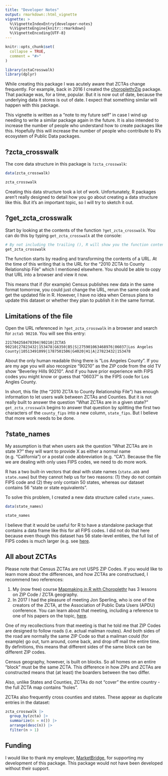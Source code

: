 ```yaml
---
title: "Developer Notes"
output: rmarkdown::html_vignette
vignette: >
  %\VignetteIndexEntry{developer-notes}
  %\VignetteEngine{knitr::rmarkdown}
  %\VignetteEncoding{UTF-8}
---
```


```r
knitr::opts_chunk$set(
  collapse = TRUE,
  comment = "#>"
)
```

```r
library(zctaCrosswalk)
library(dplyr)
```

While creating this package I was acutely aware that ZCTAs change frequently. For example,
back in 2016 I created the [choroplethrZip](https://github.com/arilamstein/choroplethrZip) package. That package was, for a time, popular. But it is now out of date, 
because the underlying data it stores is out of date. I expect that something similar 
will happen with this package.

This vignette is written as 
a "note to my future self" in case I wind up needing to write a similar package 
again in the future. It is also intended to increase the number of people who 
understand how to create 
packages like this. Hopefully this will increase the number of people who contribute
to R's ecosystem of Public Data packages. 

## ?zcta_crosswalk
The core data structure in this package is `?zcta_crosswalk`:

```r
data(zcta_crosswalk)

zcta_crosswalk
```

Creating this data structure took a lot of work. Unfortunately, R packages aren't really
designed to detail how you go about creating a data structure like this. But it's an 
important topic, so I will try to sketch it out.

## ?get_zcta_crosswalk

Start by looking at the contents of the function `?get_zcta_crosswalk`. You can
do this by typing `get_zcta_crosswalk` at the console:

```r
# By not including the trailing (), R will show you the function contents
get_zcta_crosswalk
```

The function starts by reading and transforming the contents of a URL. At the time of this writing
that is the URL for the "2010 ZCTA to County Relationship File" which I mentioned elsewhere. You should be able to copy that URL into a browser and view it now.

This means that if (for example) Census publishes new data in the same format tomorrow, you could just change the URL, rerun the same code and get the updated file in R. However, I have no idea when Census plans to update this dataset or whether they plan to publish it in the same format.

## Limitations of the file

Open the URL referenced in `?get_zcta_crosswalk` in a browser and search for `zcta5 90210`. You will see this entry:

```
221704258470394|90210|ZCTA5 90210|27823432|153478|G6350|B5|S|275901063468976|06037|Los Angeles County|10513491099|1787501506|G4020|H1|A|27823432|153478
```
About the only human readable thing there is "Los Angeles County". If you are my age you will also recognize "90210" as the ZIP code from the old TV show "Beverley Hills 90210". And if you have prior experience with FIPS codes you might know or guess that "06037" is the FIPS code for Los Angles County.

In short, this file (the "2010 ZCTA to County Relationship File") has enough information to let users walk between ZCTAs and Counties. But it is not really built to answer the question "What ZCTAs are in a given state?" `get_zcta_crosswalk` begins to answer that question by splitting the first two characters of the `county_fips` into a new column, `state_fips`. But I believe that more work needs to be done.

## ?state_names

My assumption is that when users ask the question "What ZCTAs are in state X?" they will want to provide X as either a normal name (e.g. "California") or a postal code abbreviation (e.g. "CA"). Because the file we are dealing with only uses FIPS codes, we need to do more work.

R has a two built-in vectors that deal with state names (`state.abb` and `state.name`) but they cannot help us for two reasons: (1) they do not contain FIPS code and (2) they only contain 50 states, whereas our dataset contains 56 "state or state equivalents".

To solve this problem, I created a new data structure called `state_names`.
```r
data(state_names)

state_names
```

I believe that it would be useful for R to have a standalone package that contains a data frame like this for all FIPS codes. I did not do that here because even though this dataset has 56 state-level entities, the full list of FIPS codes is much larger (e.g. see [here](https://www.census.gov/library/reference/code-lists/ansi.html).

## All about ZCTAs

Please note that Census ZCTAs are not USPS ZIP Codes. If you would like to learn more about the differences, and how ZCTAs are constructued, I recommend two references:

1. My (now free) course [Mapmaking in R with Choroplethr](https://ari-lamsteins-courses.thinkific.com/courses/mapmaking-in-r-with-choroplethr) has 3 lessons on ZIP Code / ZCTA geography.
2. In 2017 I had the pleasure of meeting Jon Sperling, who is one of the creators of the ZCTA, at the Association of Public Data Users (APDU) conference. You can learn about that meeting, including a reference to one of his papers on the topic, [here](https://arilamstein.com/blog/2017/10/24/meeting-titans-open-data/). 

One of my recollections from that meeting is that he told me that ZIP Codes are designed to follow roads (i.e. actual mailman routes). And both sides of the road are normally the same ZIP Code so that a mailman could (for example) go out, turn around, come back, and  drop off mail the entire time. By definitions, this means that different sides of the same block can be different ZIP codes.

Census geography, however, is built on blocks. So all homes on an entire "block" must be the same ZCTA. This difference in how ZIPs and ZCTAs are constructed means that (at least) the boarders between the two differ.

Also, unlike States and Counties, ZCTAs do not "cover" the entire country - the full ZCTA map contains "holes".

ZCTAs also frequently cross counties and states. These appear as duplicate entries in the dataset:
```r
zcta_crosswalk |>
  group_by(zcta) |>
  summarize(n = n()) |>
  arrange(desc(n)) |>
  filter(n > 1)
```

## Funding

I would like to thank my employer, [MarketBridge](https://market-bridge.com/), for supporting my development of this package. This package would not have been developed without their support.
